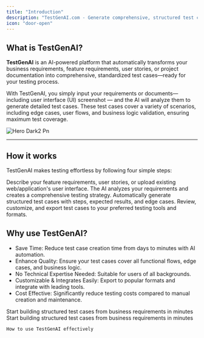 ```yaml
---
title: "Introduction"
description: "TestGenAI.com - Generate comprehensive, structured test cases from business requirements in minutes"
icon: "door-open"
---
```


## What is TestGenAI?

**TestGenAI** is an AI-powered platform that automatically transforms your business requirements, feature requirements, user stories, or project documentation into comprehensive, standardized test cases—ready for your testing process.

With TestGenAI, you simply input your requirements or documents—including user interface (UI) screenshot — and the AI will analyze them to generate detailed test cases. These test cases cover a variety of scenarios, including edge cases, user flows, and business logic validation, ensuring maximum test coverage.

![Hero Dark2 Pn](/images/hero-dark2.png)

---

## How it works

TestGenAI makes testing effortless by following four simple steps:

<Steps>
  <Step title="Input Requirement" icon="file-lines">
    Describe your feature requirements, user stories, or upload existing web/application's user interface.
  </Step>
  <Step title="AI Analysis" icon="wand-magic-sparkles">
    The AI analyzes your requirements and creates a comprehensive testing strategy.
  </Step>
  <Step title="Generate Test Cases" icon="rectangle-list">
    Automatically generate structured test cases with steps, expected results, and edge cases.
  </Step>
  <Step title="Review & Export" icon="download">
    Review, customize, and export test cases to your preferred testing tools and formats.
  </Step>
</Steps>

## Why use TestGenAI?

- Save Time: Reduce test case creation time from days to minutes with AI automation.
- Enhance Quality: Ensure your test cases cover all functional flows, edge cases, and business logic.
- No Technical Expertise Needed: Suitable for users of all backgrounds.
- Customizable & Integrates Easily: Export to popular formats and integrate with leading tools.
- Cost Effective: Significantly reduce testing costs compared to manual creation and maintenance.

<Card title="Start to Create Test Cases" icon="sparkles" href="/quickstart">
  Start building structured test cases from business requirements in minutes
</Card>

<CardGroup cols={2}>
  <Card title="Start to Create Test Cases" icon="sparkles" href="/quickstart">
    Start building structured test cases from business requirements in minutes
  </Card>
  <Card title="Best Practices" icon="thumbs-up" href="/best-practices">
    

    How to use TestGenAI effectively
  </Card>
</CardGroup>